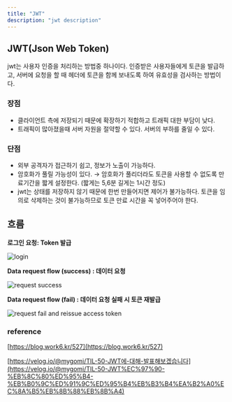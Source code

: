 ```yaml
---
title: "JWT"
description: "jwt description"
---
```


## JWT(Json Web Token)

jwt는 사용자 인증을 처리하는 방법중 하나이다. 인증받은 사용자들에게 토큰을 발급하고, 서버에 요청을 할 때 헤더에 토큰을 함께 보내도록 하여 유효성을 검사하는 방법이다.

### 장점

- 클라이언트 측에 저장되기 때문에 확장하기 적합하고 트래픽 대한 부담이 낮다.
- 트래픽이 많아졌을때 서버 자원을 절약할 수 있다. 서버의 부하를 줄일 수 있다.

### 단점

- 외부 공격자가 접근하기 쉽고, 정보가 노출이 가능하다.
- 암호화가 풀릴 가능성이 있다. → 암호화가 풀리더라도 토큰을 사용할 수 없도록 만료기간을 짧게 설정한다. (짧게는 5,6분 길게는 1시간 정도)
- jwt는 상태를 저장하지 않기 때문에 한번 만들어지면 제어가 불가능하다. 토큰을 임의로 삭제하는 것이 불가능하므로 토큰 만료 시간을 꼭 넣어주어야 한다.

## 흐름

**로그인 요청: Token 발급**

![login](./images/login.png)

**Data request flow (success) : 데이터 요청**

![request success](./images/request-success.png)

**Data request flow (fail) : 데이터 요청 실패 시 토큰 재발급**

![request fail and reissue access token](./images/request-fail.png)

### reference

[https://blog.work6.kr/527](https://blog.work6.kr/527)

[https://velog.io/@mygomi/TIL-50-JWT에-대해-발표해보겠습니다](https://velog.io/@mygomi/TIL-50-JWT%EC%97%90-%EB%8C%80%ED%95%B4-%EB%B0%9C%ED%91%9C%ED%95%B4%EB%B3%B4%EA%B2%A0%EC%8A%B5%EB%8B%88%EB%8B%A4)
